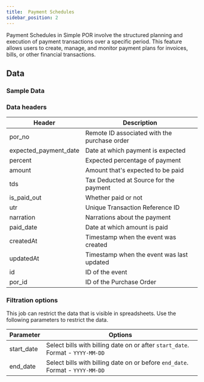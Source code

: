 ```yaml
---
title:  Payment Schedules 
sidebar_position: 2
---
```


Payment Schedules in Simple POR involve the structured planning and execution of payment transactions over a specific period. This feature allows users to create, manage, and monitor payment plans for invoices, bills, or other financial transactions. 

<AddJob
  template="gsheet_simplepor_payment_schedules"
/>

## Data

### Sample Data

<Gsheet
  src="https://docs.google.com/spreadsheets/d/14xpjjn0KR9oWi4zoM7JEfvAuiwR5ybX_0dVTZxmmwRI/edit#gid=1362499106"
/>


### Data headers

| Header                        | Description                                              |
|-------------------------------|----------------------------------------------------------|
| por_no                        | Remote ID associated with the purchase order             |
| expected_payment_date         | Date at which payment is expected                        |
| percent                       | Expected percentage of payment                           |
| amount                        | Amount that's expected to be paid                        |
| tds                           | Tax Deducted at Source for the payment                   |
| is_paid_out                   | Whether paid or not                                      |
| utr                           | Unique Transaction Reference ID                          |
| narration                     | Narrations about the payment                             |
| paid_date                     | Date at which amount is paid                             |
| createdAt                     | Timestamp when the event was created                     |
| updatedAt                     | Timestamp when the event was last updated                |
| id                            | ID of the event                                          |
| por_id                        | ID of the Purchase Order                                 |




### Filtration options

This job can restrict the data that is visible in spreadsheets. Use the following parameters to restrict the data.

| Parameter | Options |
|----|----|
| start_date | Select bills with billing date on or after `start_date`. Format - `YYYY-MM-DD` |
| end_date | Select bills with billing date on or before `end_date`. Format - `YYYY-MM-DD` |

<!---
## Others

### Similar jobs

Similar sort of data can be achieved by using get accounting transaction job and filtering it by invoice type. 

### Reports that use this job

Here are some of the report templates that use this job: 
-->